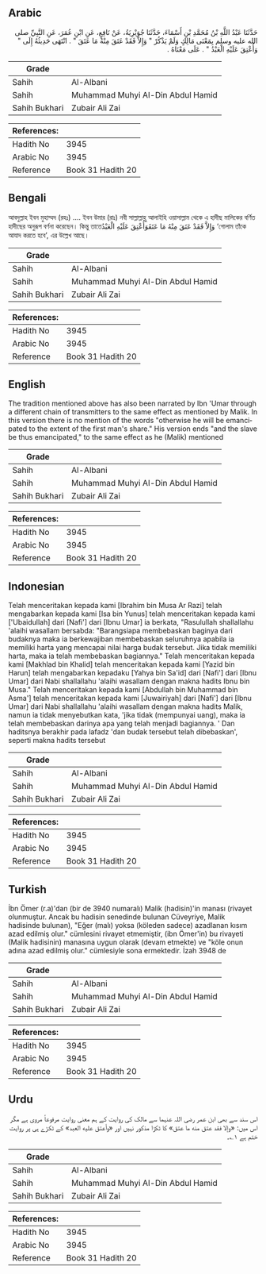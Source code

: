 ## Arabic


<div dir="rtl" lang="ar" style={{fontSize:'larger',backgroundColor:'#f8f9fa',padding:20}}>
حَدَّثَنَا عَبْدُ اللَّهِ بْنُ مُحَمَّدِ بْنِ أَسْمَاءَ، حَدَّثَنَا جُوَيْرِيَةُ، عَنْ نَافِعٍ، عَنِ ابْنِ عُمَرَ، عَنِ النَّبِيِّ صلى الله عليه وسلم بِمَعْنَى مَالِكٍ وَلَمْ يَذْكُرْ ‏"‏ وَإِلاَّ فَقَدْ عَتَقَ مِنْهُ مَا عَتَقَ ‏"‏ ‏.‏ انْتَهَى حَدِيثُهُ إِلَى ‏"‏ وَأُعْتِقَ عَلَيْهِ الْعَبْدُ ‏"‏ ‏.‏ عَلَى مَعْنَاهُ ‏.‏
</div>
<div style={{backgroundColor:'#f8f9fa',padding:20, marginBottom: 10}}><table> <thead> <tr> <th>Grade</th> <th></th> </tr> </thead> <tbody> <tr><td>Sahih</td><td>Al-Albani</td></tr><tr><td>Sahih</td><td>Muhammad Muhyi Al-Din Abdul Hamid</td></tr><tr><td>Sahih Bukhari</td><td>Zubair Ali Zai</td></tr></tbody></table><table> <thead> <tr> <th>References:</th> <th></th> </tr> </thead> <tbody><tr><td>Hadith No</td><td>3945</td></tr><tr><td>Arabic No</td><td>3945</td></tr><tr><td>Reference</td><td>Book 31 Hadith 20</td></tr></tbody></table></div>

## Bengali


<div dir="ltr" lang="bn" style={{fontSize:'larger',backgroundColor:'#f8f9fa',padding:20}}>
আবদুল্লাহ ইবন মুহাম্মদ (রহঃ) .... ইবন উমার (রাঃ) নবী সাল্লাল্লাহু আলাইহি ওয়াসাল্লাম থেকে এ হাদীছ মালিকের বর্ণিত হাদীছের অনুরূপ বর্ণনা করেছেন। কিন্তু তাতেوَإِلاَّ فَقَدْ عَتَقَ مِنْهُ مَا عَتَقَوَأُعْتِقَ عَلَيْهِ الْعَبْدُ ‘গোলাম তাঁকে আযাদ করতে হবে’, এর উল্লেখ আছে।
</div>
<div style={{backgroundColor:'#f8f9fa',padding:20, marginBottom: 10}}><table> <thead> <tr> <th>Grade</th> <th></th> </tr> </thead> <tbody> <tr><td>Sahih</td><td>Al-Albani</td></tr><tr><td>Sahih</td><td>Muhammad Muhyi Al-Din Abdul Hamid</td></tr><tr><td>Sahih Bukhari</td><td>Zubair Ali Zai</td></tr></tbody></table><table> <thead> <tr> <th>References:</th> <th></th> </tr> </thead> <tbody><tr><td>Hadith No</td><td>3945</td></tr><tr><td>Arabic No</td><td>3945</td></tr><tr><td>Reference</td><td>Book 31 Hadith 20</td></tr></tbody></table></div>

## English


<div dir="ltr" lang="en" style={{fontSize:'larger',backgroundColor:'#f8f9fa',padding:20}}>
The tradition mentioned above has also been narrated by Ibn 'Umar through a different chain of transmitters to the same effect as mentioned by Malik. In this version there is no mention of the words "otherwise he will be emancipated to the extent of the first man's share." His version ends "and the slave be thus emancipated," to the same effect as he (Malik) mentioned
</div>
<div style={{backgroundColor:'#f8f9fa',padding:20, marginBottom: 10}}><table> <thead> <tr> <th>Grade</th> <th></th> </tr> </thead> <tbody> <tr><td>Sahih</td><td>Al-Albani</td></tr><tr><td>Sahih</td><td>Muhammad Muhyi Al-Din Abdul Hamid</td></tr><tr><td>Sahih Bukhari</td><td>Zubair Ali Zai</td></tr></tbody></table><table> <thead> <tr> <th>References:</th> <th></th> </tr> </thead> <tbody><tr><td>Hadith No</td><td>3945</td></tr><tr><td>Arabic No</td><td>3945</td></tr><tr><td>Reference</td><td>Book 31 Hadith 20</td></tr></tbody></table></div>

## Indonesian


<div dir="ltr" lang="id" style={{fontSize:'larger',backgroundColor:'#f8f9fa',padding:20}}>
Telah menceritakan kepada kami [Ibrahim bin Musa Ar Razi] telah mengabarkan kepada kami [Isa bin Yunus] telah menceritakan kepada kami ['Ubaidullah] dari [Nafi'] dari [Ibnu Umar] ia berkata, "Rasulullah shallallahu 'alaihi wasallam bersabda: "Barangsiapa membebaskan baginya dari budaknya maka ia berkewajiban membebaskan seluruhnya apabila ia memiliki harta yang mencapai nilai harga budak tersebut. Jika tidak memiliki harta, maka ia telah membebaskan bagiannya." Telah menceritakan kepada kami [Makhlad bin Khalid] telah menceritakan kepada kami [Yazid bin Harun] telah mengabarkan kepadaku [Yahya bin Sa'id] dari [Nafi'] dari [Ibnu Umar] dari Nabi shallallahu 'alaihi wasallam dengan makna hadits Ibnu bin Musa." Telah menceritakan kepada kami [Abdullah bin Muhammad bin Asma'] telah menceritakan kepada kami [Juwairiyah] dari [Nafi'] dari [Ibnu Umar] dari Nabi shallallahu 'alaihi wasallam dengan makna hadits Malik, namun ia tidak menyebutkan kata, 'jika tidak (mempunyai uang), maka ia telah membebaskan darinya apa yang telah menjadi bagiannya. ' Dan haditsnya berakhir pada lafadz 'dan budak tersebut telah dibebaskan', seperti makna hadits tersebut
</div>
<div style={{backgroundColor:'#f8f9fa',padding:20, marginBottom: 10}}><table> <thead> <tr> <th>Grade</th> <th></th> </tr> </thead> <tbody> <tr><td>Sahih</td><td>Al-Albani</td></tr><tr><td>Sahih</td><td>Muhammad Muhyi Al-Din Abdul Hamid</td></tr><tr><td>Sahih Bukhari</td><td>Zubair Ali Zai</td></tr></tbody></table><table> <thead> <tr> <th>References:</th> <th></th> </tr> </thead> <tbody><tr><td>Hadith No</td><td>3945</td></tr><tr><td>Arabic No</td><td>3945</td></tr><tr><td>Reference</td><td>Book 31 Hadith 20</td></tr></tbody></table></div>

## Turkish


<div dir="ltr" lang="tr" style={{fontSize:'larger',backgroundColor:'#f8f9fa',padding:20}}>
İbn Ömer (r.a)'dan (bir de 3940 numaralı) Malik (hadisin)'in manası (rivayet olunmuştur. Ancak bu hadisin senedinde bulunan Cüveyriye, Malik hadisinde bulunan), "Eğer (malı) yoksa (köleden sadece) azadlanan kısım azad edilmiş olur." cümlesini rivayet etmemiştir, (ibn Ömer'in) bu rivayeti (Malik hadisinin) manasına uygun olarak (devam et­mekte) ve "köle onun adına azad edilmiş olur." cümlesiyle sona ermektedir. İzah 3948 de
</div>
<div style={{backgroundColor:'#f8f9fa',padding:20, marginBottom: 10}}><table> <thead> <tr> <th>Grade</th> <th></th> </tr> </thead> <tbody> <tr><td>Sahih</td><td>Al-Albani</td></tr><tr><td>Sahih</td><td>Muhammad Muhyi Al-Din Abdul Hamid</td></tr><tr><td>Sahih Bukhari</td><td>Zubair Ali Zai</td></tr></tbody></table><table> <thead> <tr> <th>References:</th> <th></th> </tr> </thead> <tbody><tr><td>Hadith No</td><td>3945</td></tr><tr><td>Arabic No</td><td>3945</td></tr><tr><td>Reference</td><td>Book 31 Hadith 20</td></tr></tbody></table></div>

## Urdu


<div dir="rtl" lang="ur" style={{fontSize:'larger',backgroundColor:'#f8f9fa',padding:20}}>
اس سند سے بھی ابن عمر رضی اللہ عنہما سے مالک کی روایت کے ہم معنی روایت مرفوعاً مروی ہے مگر اس میں: «وإلا فقد عتق منه ما عتق» کا ٹکڑا مذکور نہیں اور «وأعتق عليه العبد» کے ٹکڑے ہی پر روایت ختم ہے ۱؎۔
</div>
<div style={{backgroundColor:'#f8f9fa',padding:20, marginBottom: 10}}><table> <thead> <tr> <th>Grade</th> <th></th> </tr> </thead> <tbody> <tr><td>Sahih</td><td>Al-Albani</td></tr><tr><td>Sahih</td><td>Muhammad Muhyi Al-Din Abdul Hamid</td></tr><tr><td>Sahih Bukhari</td><td>Zubair Ali Zai</td></tr></tbody></table><table> <thead> <tr> <th>References:</th> <th></th> </tr> </thead> <tbody><tr><td>Hadith No</td><td>3945</td></tr><tr><td>Arabic No</td><td>3945</td></tr><tr><td>Reference</td><td>Book 31 Hadith 20</td></tr></tbody></table></div>